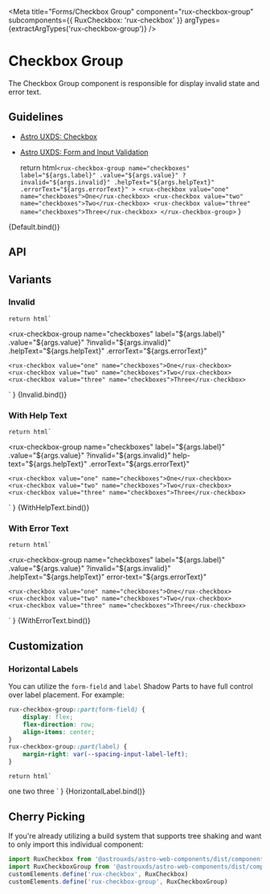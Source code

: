 
<Meta
    title="Forms/Checkbox Group"
    component="rux-checkbox-group"
    subcomponents={{ RuxCheckbox: 'rux-checkbox' }}
    argTypes={extractArgTypes('rux-checkbox-group')}
/>

# Checkbox Group

The Checkbox Group component is responsible for display invalid state and error text.

## Guidelines

-   [Astro UXDS: Checkbox](https://www.astrouxds.com/ui-components/checkbox)
-   [Astro UXDS: Form and Input Validation](https://www.astrouxds.com/ui-components/validation)

    return html`
        <rux-checkbox-group
            name="checkboxes"
            label="${args.label}"
            .value="${args.value}"
            ?invalid="${args.invalid}"
            .helpText="${args.helpText}"
            .errorText="${args.errorText}"
        >
            <rux-checkbox value="one" name="checkboxes">One</rux-checkbox>
            <rux-checkbox value="two" name="checkboxes">Two</rux-checkbox>
            <rux-checkbox value="three" name="checkboxes">Three</rux-checkbox>
        </rux-checkbox-group>
    `
}

<Canvas>
    <Story
        args={{
            label: 'Checkbox group',
        }}
        name="Default"
    >
        {Default.bind()}
    </Story>
</Canvas>

## API

<ArgsTable of="rux-checkbox-group" />

## Variants

### Invalid

    return html`
<rux-checkbox-group
    name="checkboxes"
    label="${args.label}"
    .value="${args.value}"
    ?invalid="${args.invalid}"
    .helpText="${args.helpText}"
    .errorText="${args.errorText}"
>
    <rux-checkbox value="one" name="checkboxes">One</rux-checkbox>
    <rux-checkbox value="two" name="checkboxes">Two</rux-checkbox>
    <rux-checkbox value="three" name="checkboxes">Three</rux-checkbox>
</rux-checkbox-group>
    `
}

<Canvas>
    <Story
        args={{
            name: 'checkboxes',
            label: 'Checkbox group',
            invalid: true,
        }}
        name="Invalid"
    >
        {Invalid.bind()}
    </Story>
</Canvas>

### With Help Text

    return html`
<rux-checkbox-group
    name="checkboxes"
    label="${args.label}"
    .value="${args.value}"
    ?invalid="${args.invalid}"
    help-text="${args.helpText}"
    .errorText="${args.errorText}"
>
    <rux-checkbox value="one" name="checkboxes">One</rux-checkbox>
    <rux-checkbox value="two" name="checkboxes">Two</rux-checkbox>
    <rux-checkbox value="three" name="checkboxes">Three</rux-checkbox>
</rux-checkbox-group>
    `
}

<Canvas>
    <Story
        args={{
            name: 'checkboxes',
            label: 'Checkbox group',
            helpText: 'Help text',
        }}
        name="With Help Text"
    >
        {WithHelpText.bind()}
    </Story>
</Canvas>

### With Error Text

    return html`
<rux-checkbox-group
    name="checkboxes"
    label="${args.label}"
    .value="${args.value}"
    ?invalid="${args.invalid}"
    .helpText="${args.helpText}"
    error-text="${args.errorText}"
>
    <rux-checkbox value="one" name="checkboxes">One</rux-checkbox>
    <rux-checkbox value="two" name="checkboxes">Two</rux-checkbox>
    <rux-checkbox value="three" name="checkboxes">Three</rux-checkbox>
</rux-checkbox-group>
    `
}

<Canvas>
    <Story
        args={{
            name: 'checkboxes',
            label: 'Checkbox group',
            errorText: 'Error text',
        }}
        name="With Error Text"
    >
        {WithErrorText.bind()}
    </Story>
</Canvas>

## Customization

### Horizontal Labels

You can utilize the `form-field` and `label` Shadow Parts to have full control over label placement. For example:

```css
rux-checkbox-group::part(form-field) {
    display: flex;
    flex-direction: row;
    align-items: center;
}
rux-checkbox-group::part(label) {
    margin-right: var(--spacing-input-label-left);
}
```

    return html`
<style>
    #left-example::part(form-field) {
        display: flex;
        flex-direction: row;
    }
    #left-example::part(label) {
        margin-right: var(--spacing-input-label-left);
    }
</style>
<rux-checkbox-group id="left-example" label="Label">
    <rux-checkbox value="1">one</rux-checkbox>
    <rux-checkbox value="2">two</rux-checkbox>
    <rux-checkbox value="3">three</rux-checkbox>
</rux-checkbox-group>
    `
}

<Canvas>
    <Story name="Horizontal Label">{HorizontalLabel.bind()}</Story>
</Canvas>

## Cherry Picking

If you're already utilizing a build system that supports tree shaking and want to only import this individual component:

```js
import RuxCheckbox from '@astrouxds/astro-web-components/dist/components/rux-checkbox.js'
import RuxCheckboxGroup from '@astrouxds/astro-web-components/dist/components/rux-checkbox-group.js'
customElements.define('rux-checkbox', RuxCheckbox)
customElements.define('rux-checkbox-group', RuxCheckboxGroup)
```
